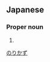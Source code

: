 ==Japanese==
{{ja-kanjitab|のり|かず|yomi=k}}

===Proper noun===
{{ja-pos|proper|のりかず}}

# {{given name|male|lang=ja}}

[[Category:Japanese male given names|のりかず]]